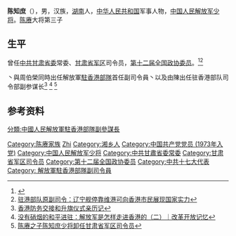'''陈知庶'''（{{bd|1954年|1月|}}），男，汉族，[[湖南|湖南]]人，[[中华人民共和国|中华人民共和国]]军事人物，[[中国人民解放军少将|中国人民解放军少将]]。[[陈赓|陈赓]]大将第三子

==生平==
曾任[[中共甘肃省委|中共甘肃省委]]常委、[[甘肃省军区|甘肃省军区]]司令员，[[第十二届全国政协委员|第十二届全国政协委员]]。<ref>{{Cite web|title=陈知庶|url=http://www.huangpu.org.cn/dsjlshldjg/202005/t20200514_12274414.html|accessdate=2021-02-05|work=黄埔军校同学会}}</ref><ref> [http://m.thepaper.cn/kuaibao_detail.jsp?contid=1727709&from=kuaibao 驻港部队原副司令：辽宁舰停靠维港可向香港市民展现国家实力 ]</ref>

丶與周伯榮同時出任解放軍[[駐香港部隊|駐香港部隊]]首任副司令員丶以及由陳出任驻香港部队司令部副参谋长<ref>[https://www.hbzx.gov.cn/49/2014-09-15/5958.html 香港防务交接和升旗仪式亲历记] </ref> <ref>[http://wudongfeng.blog.caixin.com/archives/183599 没有硝烟的和平进驻：解放军是怎样走进香港的（二）｜改革开放记忆] </ref> <ref> [http://mil.news.sina.com.cn/2014-03-18/1655769436.html?from=wap 陈赓之子陈知庶少将卸任甘肃省军区司令员] </ref>

== 参考资料 ==
{{reflist}}

{{先辈曾任党和国家领导人的中华人民共和国高级干部}}

{{Authority control}}
{{DEFAULTSORT:Chen陈}}
[[Category:陈赓家族|Category:陈赓家族]]
[[Category:陈姓|Zhi]]
[[Category:湘乡人|Category:湘乡人]]
[[Category:中国共产党党员_(1973年入党)|Category:中国共产党党员 (1973年入党)]]
[[Category:中国人民解放军少将|Category:中国人民解放军少将]]
[[Category:中共甘肅省委常委|Category:中共甘肅省委常委]]
[[Category:甘肃省军区司令员|Category:甘肃省军区司令员]]
[[Category:第十二届全国政协委员|Category:第十二届全国政协委员]]
[[Category:中共十七大代表|Category:中共十七大代表]]
[[Category:_解放軍駐香港部隊副司令員|Category: 解放軍駐香港部隊副司令員]]

[[分類:中國人民解放軍駐香港部隊副參謀長|分類:中國人民解放軍駐香港部隊副參謀長]]

{{中国军事人物小作品}}